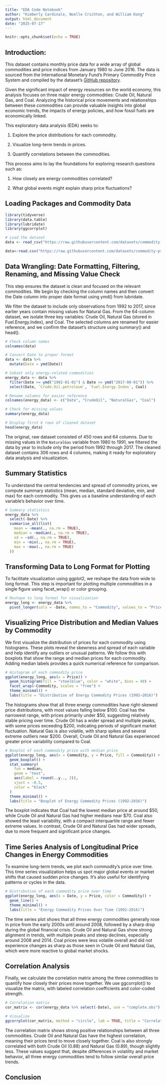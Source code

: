 ```yaml
---
title: "EDA Code Notebook"
author: "Kimberly Cardinale, Noelle Crichton, and William Kong"
output: html_document
date: "2025-07-17"
---
```


```r
knitr::opts_chunk$set(echo = TRUE)
```


## Introduction:
This dataset contains monthly price data for a wide array of global commodities and price indices from January 1980 to June 2016. The data is sourced from the International Monetary Fund’s Primary Commodity Price System and compiled by the dataset’s [GitHub repository](https://github.com/datasets/commodity-prices/tree/main).

Given the significant impact of energy resources on the world economy, this analysis focuses on three major energy commodities: Crude Oil, Natural Gas, and Coal. Analyzing the historical price movements and relationships between these commodities can provide valuable insights into global economic trends, the impacts of energy policies, and how fossil fuels are economically linked.

This exploratory data analysis (EDA) seeks to:  

1. Explore the price distributions for each commodity.  

2. Visualize long-term trends in prices.  

3. Quantify correlations between the commodities.

This process aims to lay the foundations for exploring research questions such as:  

1. How closely are energy commodities correlated?  

2. What global events might explain sharp price fluctuations?


## Loading Packages and Commodity Data
```r
library(tidyverse)
library(data.table)
library(lubridate)
library(ggcorrplot)

# Load the dataset
data <- read_csv("https://raw.githubusercontent.com/datasets/commodity-prices/refs/heads/main/data/commodity-prices.csv")
```

```r
data<-read.csv("https://raw.githubusercontent.com/datasets/commodity-prices/refs/heads/main/data/commodity-prices.csv")
```


## Data Wrangling: Date Formatting, Filtering, Renaming, and Missing Value Check
This step ensures the dataset is clean and focused on the relevant commodities. We begin by checking the column names and then convert the Date column into proper date format using ymd() from lubridate.

We filter the dataset to include only observations from 1992 to 2017, since earlier years contain missing values for Natural Gas. From the 64-column dataset, we isolate three key variables: Crude Oil, Natural Gas (stored in Fuel.Energy.Index), and Coal. The selected columns are renamed for easier reference, and we confirm the dataset’s structure using summary() and head().

```r
# Check column names
colnames(data)

# Convert Date to proper format
data <- data %>%
  mutate(Date = ymd(Date))

# Subset only energy-related commodities
energy_data <- data %>%
  filter(Date >= ymd("1992-01-01") & Date <= ymd("2017-06-01")) %>%
  select(Date, `Crude.Oil.petroleum`, `Fuel.Energy.Index`, Coal)

# Rename columns for easier reference
colnames(energy_data) <- c("Date", "CrudeOil", "NaturalGas", "Coal")

# Check for missing values
summary(energy_data)

# Display first 6 rows of cleaned dataset
head(energy_data)
```

The original, raw dataset consisted of 450 rows and 64 columns. Due to missing values in the `NaturalGas` variable from 1980 to 1991, we filtered the data by year to include only the period from 1992 through 2017. The cleaned dataset contains 306 rows and 4 columns, making it ready for exploratory data analysis and visualization.


## Summary Statistics
To understand the central tendencies and spread of commodity prices, we compute summary statistics (mean, median, standard deviation, min, and max) for each commodity. This gives us a baseline understanding of each variable's behavior over time.

```r
# Summary statistics
energy_data %>%
  select(-Date) %>%
  summarise_all(list(
    mean = ~mean(., na.rm = TRUE),
    median = ~median(., na.rm = TRUE),
    sd = ~sd(., na.rm = TRUE),
    min = ~min(., na.rm = TRUE),
    max = ~max(., na.rm = TRUE)
  ))
```


## Transforming Data to Long Format for Plotting
To facilitate visualization using ggplot2, we reshape the data from wide to long format. This step is important for plotting multiple commodities in a single figure using facet_wrap() or color grouping.

```r
# Reshape to long format for visualization
energy_long <- energy_data %>%
  pivot_longer(cols = -Date, names_to = "Commodity", values_to = "Price")
```


## Visualizing Price Distribution and Median Values by Commodity
We first visualize the distribution of prices for each commodity using histograms. These plots reveal the skewness and spread of each variable and help identify any outliers or unusual patterns. We follow this with boxplots that show the range and median prices for each commodity. Adding median labels provides a quick numerical reference for comparison.

```r
# Histogram of each commodity price
ggplot(energy_long, aes(x = Price)) +
  geom_histogram(fill = "steelblue", color = "white", bins = 40) +
  facet_wrap(~Commodity, scales = "free") +
  theme_minimal() +
  labs(title = "Distribution of Energy Commodity Prices (1992–2016)")
```
The histograms show that all three energy commodities have right-skewed price distributions, with most values falling below $100. Coal has the narrowest range, with prices primarily under $50, suggesting relatively stable pricing over time. Crude Oil has a wider spread and multiple peaks, with some prices exceeding $200, indicating periods of significant market fluctuation. Natural Gas is also volatile, with sharp spikes and several extreme outliers near $200. Overall, Crude Oil and Natural Gas experienced greater price variability compared to Coal.

```r
# Boxplot of each commodity price with median price
ggplot(energy_long, aes(x = Commodity, y = Price, fill = Commodity)) +
  geom_boxplot() +
  stat_summary(
    fun = median,
    geom = "text",
    aes(label = round(..y.., 2)),
    vjust = -0.5,
    color = "black"
  )
  theme_minimal() +
  labs(title = "Boxplot of Energy Commodity Prices (1992–2016)")
```
The boxplot indicates that Coal had the lowest median price at around $50, while Crude Oil and Natural Gas had higher medians near $70. Coal also showed the least variability, with a compact interquartile range and fewer extreme values. In contrast, Crude Oil and Natural Gas had wider spreads, due to more frequent and significant price changes.


## Time Series Analysis of Longitudinal Price Changes in Energy Commodities
To examine long-term trends, we plot each commodity’s price over time. This time series visualization helps us spot major global events or market shifts that caused sudden price changes. It's also useful for identifying patterns or cycles in the data.

```r
# Distribution of each commodity price over time
ggplot(energy_long, aes(x = Date, y = Price, color = Commodity)) +
  geom_line() +
  theme_minimal() +
  labs(title = "Energy Commodity Prices Over Time (1992–2016)")
```
The time series plot shows that all three energy commodities generally rose in price from the early 2000s until around 2008, followed by a sharp drop during the global financial crisis. Crude Oil and Natural Gas show strong alignment in trends, with multiple peaks and steep declines, especially around 2008 and 2014. Coal prices were less volatile overall and did not experience changes as sharp as those seen in Crude Oil and Natural Gas, which were more reactive to global market shocks.


## Correlation Analysis
Finally, we calculate the correlation matrix among the three commodities to quantify how closely their prices move together. We use ggcorrplot() to visualize the matrix, with labeled correlation coefficients and color-coded strength.

```r
# Correlation matrix
cor_matrix <- cor(energy_data %>% select(-Date), use = "complete.obs")

# Visualize
ggcorrplot(cor_matrix, method = "circle", lab = TRUE, title = "Correlation Between Energy Commodities")
```
The correlation matrix shows strong positive relationships between all three commodities. Crude Oil and Natural Gas have the highest correlation, meaning their prices tend to move closely together. Coal is also strongly correlated with both Crude Oil (0.88) and Natural Gas (0.89), though slightly less. These values suggest that, despite differences in volatility and market behavior, all three energy commodities tend to follow similar overall price trends.


## Conclusion




